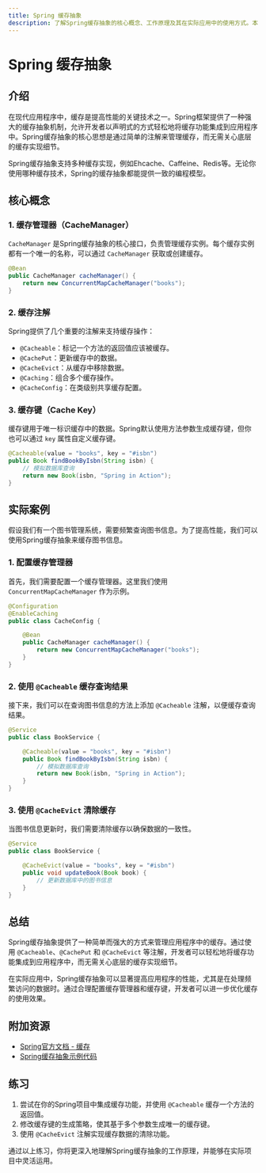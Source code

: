 ```yaml
---
title: Spring 缓存抽象
description: 了解Spring缓存抽象的核心概念、工作原理及其在实际应用中的使用方式。本文适合初学者，包含代码示例和实际案例。
---
```


# Spring 缓存抽象

## 介绍

在现代应用程序中，缓存是提高性能的关键技术之一。Spring框架提供了一种强大的缓存抽象机制，允许开发者以声明式的方式轻松地将缓存功能集成到应用程序中。Spring缓存抽象的核心思想是通过简单的注解来管理缓存，而无需关心底层的缓存实现细节。

Spring缓存抽象支持多种缓存实现，例如Ehcache、Caffeine、Redis等。无论你使用哪种缓存技术，Spring的缓存抽象都能提供一致的编程模型。

## 核心概念

### 1. 缓存管理器（CacheManager）

`CacheManager` 是Spring缓存抽象的核心接口，负责管理缓存实例。每个缓存实例都有一个唯一的名称，可以通过 `CacheManager` 获取或创建缓存。

```java
@Bean
public CacheManager cacheManager() {
    return new ConcurrentMapCacheManager("books");
}
```

### 2. 缓存注解

Spring提供了几个重要的注解来支持缓存操作：

- `@Cacheable`：标记一个方法的返回值应该被缓存。
- `@CachePut`：更新缓存中的数据。
- `@CacheEvict`：从缓存中移除数据。
- `@Caching`：组合多个缓存操作。
- `@CacheConfig`：在类级别共享缓存配置。

### 3. 缓存键（Cache Key）

缓存键用于唯一标识缓存中的数据。Spring默认使用方法参数生成缓存键，但你也可以通过 `key` 属性自定义缓存键。

```java
@Cacheable(value = "books", key = "#isbn")
public Book findBookByIsbn(String isbn) {
    // 模拟数据库查询
    return new Book(isbn, "Spring in Action");
}
```

## 实际案例

假设我们有一个图书管理系统，需要频繁查询图书信息。为了提高性能，我们可以使用Spring缓存抽象来缓存图书信息。

### 1. 配置缓存管理器

首先，我们需要配置一个缓存管理器。这里我们使用 `ConcurrentMapCacheManager` 作为示例。

```java
@Configuration
@EnableCaching
public class CacheConfig {

    @Bean
    public CacheManager cacheManager() {
        return new ConcurrentMapCacheManager("books");
    }
}
```

### 2. 使用 `@Cacheable` 缓存查询结果

接下来，我们可以在查询图书信息的方法上添加 `@Cacheable` 注解，以便缓存查询结果。

```java
@Service
public class BookService {

    @Cacheable(value = "books", key = "#isbn")
    public Book findBookByIsbn(String isbn) {
        // 模拟数据库查询
        return new Book(isbn, "Spring in Action");
    }
}
```

### 3. 使用 `@CacheEvict` 清除缓存

当图书信息更新时，我们需要清除缓存以确保数据的一致性。

```java
@Service
public class BookService {

    @CacheEvict(value = "books", key = "#isbn")
    public void updateBook(Book book) {
        // 更新数据库中的图书信息
    }
}
```

## 总结

Spring缓存抽象提供了一种简单而强大的方式来管理应用程序中的缓存。通过使用 `@Cacheable`、`@CachePut` 和 `@CacheEvict` 等注解，开发者可以轻松地将缓存功能集成到应用程序中，而无需关心底层的缓存实现细节。

在实际应用中，Spring缓存抽象可以显著提高应用程序的性能，尤其是在处理频繁访问的数据时。通过合理配置缓存管理器和缓存键，开发者可以进一步优化缓存的使用效果。

## 附加资源

- [Spring官方文档 - 缓存](https://docs.spring.io/spring-framework/docs/current/reference/html/integration.html#cache)
- [Spring缓存抽象示例代码](https://github.com/spring-projects/spring-framework/tree/main/spring-context/src/test/java/org/springframework/cache)

## 练习

1. 尝试在你的Spring项目中集成缓存功能，并使用 `@Cacheable` 缓存一个方法的返回值。
2. 修改缓存键的生成策略，使其基于多个参数生成唯一的缓存键。
3. 使用 `@CacheEvict` 注解实现缓存数据的清除功能。

通过以上练习，你将更深入地理解Spring缓存抽象的工作原理，并能够在实际项目中灵活运用。